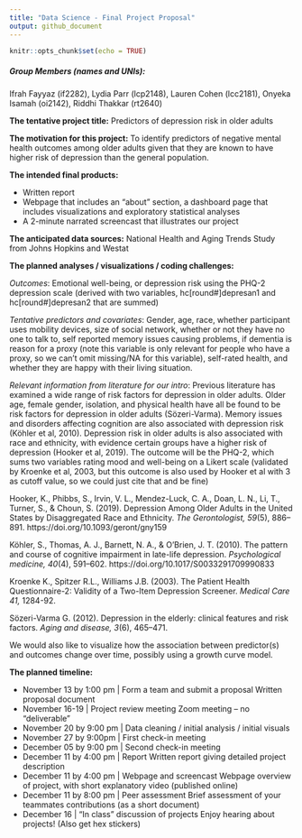 ```yaml
---
title: "Data Science - Final Project Proposal"
output: github_document
---
```


```r
knitr::opts_chunk$set(echo = TRUE)
```




##### Group Members (names and UNIs): 
Ifrah Fayyaz (if2282), Lydia Parr (lcp2148), Lauren Cohen (lcc2181), Onyeka Isamah (oi2142), Riddhi Thakkar (rt2640) 


**The tentative project title:**
Predictors of depression risk in older adults


**The motivation for this project:**
To identify predictors of negative mental health outcomes among older adults given that they are known to have higher risk of depression than the general population. 

**The intended final products:**

- Written report
- Webpage that includes an "about" section, a dashboard page that includes visualizations and exploratory statistical analyses
- A 2-minute narrated screencast that illustrates our project

**The anticipated data sources:**
National Health and Aging Trends Study from Johns Hopkins and Westat 

**The planned analyses / visualizations / coding challenges:**

*Outcomes*: Emotional well-being, or depression risk using the PHQ-2 depression scale (derived with two variables, hc[round#]depresan1 and hc[round#]depresan2 that are summed)

*Tentative predictors and covariates*: Gender, age, race, whether participant uses mobility devices, size of social network, whether or not they have no one to talk to, self reported memory issues causing problems, if dementia is reason for a proxy (note this variable is only relevant for people who have a proxy, so we can't omit missing/NA for this variable), self-rated health, and whether they are happy with their living situation. 

*Relevant information from literature for our intro*: Previous literature has examined a wide range of risk factors for depression in older adults. Older age, female gender, isolation, and physical health have all be found to be risk factors for depression in older adults (Sözeri-Varma). Memory issues and disorders affecting cognition are also associated with depression risk (Köhler et al, 2010). Depression risk in older adults is also associated with race and ethnicity, with evidence certain groups have a higher risk of depression (Hooker et al, 2019). The outcome will be the PHQ-2, which sums two variables rating mood and well-being on a Likert scale (validated by Kroenke et al, 2003, but this outcome is also used by Hooker et al with 3 as cutoff value, so we could just cite that and be fine)

Hooker, K., Phibbs, S., Irvin, V. L., Mendez-Luck, C. A., Doan, L. N., Li, T., Turner, S., & Choun, S. (2019). Depression Among Older Adults in the United States by Disaggregated Race and Ethnicity. *The Gerontologist, 59*(5), 886–891. https://doi.org/10.1093/geront/gny159

Köhler, S., Thomas, A. J., Barnett, N. A., & O'Brien, J. T. (2010). The pattern and course of cognitive impairment in late-life depression. *Psychological medicine, 40*(4), 591–602. https://doi.org/10.1017/S0033291709990833

Kroenke K., Spitzer R.L., Williams J.B. (2003). The Patient Health Questionnaire-2: Validity of a Two-Item Depression Screener. *Medical Care 41,* 1284-92.

Sözeri-Varma G. (2012). Depression in the elderly: clinical features and risk factors. *Aging and disease, 3*(6), 465–471.

We would also like to visualize how the association between predictor(s) and outcomes change over time, possibly using a growth curve model. 

**The planned timeline:** 

- November 13 by 1:00 pm	| Form a team and submit a proposal	Written proposal document
- November 16-19	        | Project review meeting	Zoom meeting – no “deliverable”
- November 20 by 9:00 pm  | Data cleaning / initial analysis / initial visuals
- November 27 by 9:00pm   | First check-in meeting
- December 05 by 9:00 pm  | Second check-in meeting
- December 11 by 4:00 pm	| Report	Written report giving detailed project description
- December 11 by 4:00 pm	| Webpage and screencast	Webpage overview of project, with short explanatory video (published online)
- December 11 by 8:00 pm	| Peer assessment	Brief assessment of your teammates contributions (as a short document)
- December 16	            | “In class” discussion of projects	Enjoy hearing about projects! (Also get hex stickers)

